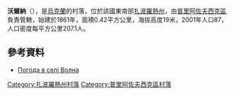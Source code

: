 {{coord|46|40|2|N|35|29|11|E|scale:100000|display=title}}

'''沃爾納'''（{{lang-uk|Волна}}），是[[烏克蘭|烏克蘭]]的村落，位於該國東南部[[扎波羅熱州|扎波羅熱州]]，由[[普里阿佐夫西克區|普里阿佐夫西克區]]負責管轄，始建於1861年，面積0.42平方公里，海拔高度19米，2001年人口87，人口密度每平方公里207.1人。

==參考資料==
* [http://weather.in.ua/ua/zaporozhskaja/4393 Погода в селі Волна] {{Wayback|url=http://weather.in.ua/ua/zaporozhskaja/4393 |date=20111220145440 }}

[[Category:扎波羅熱州村落|Category:扎波羅熱州村落]]
[[Category:普里阿佐夫西克區村落|Category:普里阿佐夫西克區村落]]


{{Zaporizhia-geo-stub}}